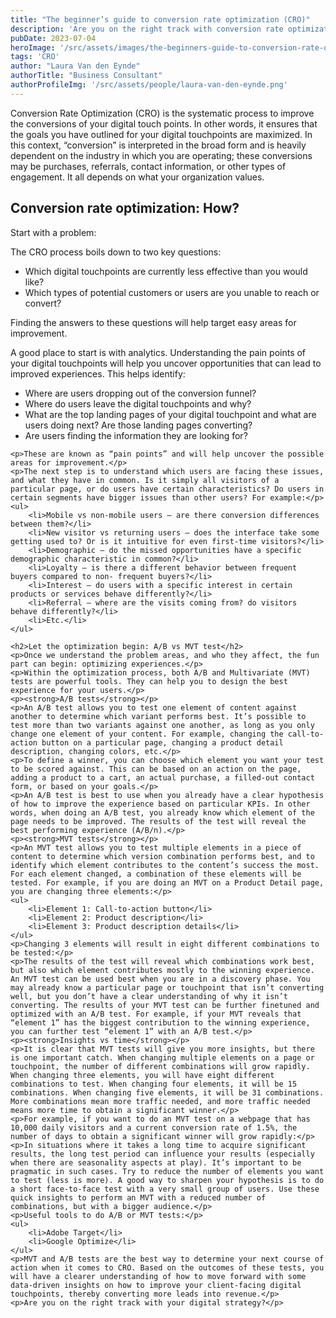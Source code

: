 ```yaml
---
title: "The beginner’s guide to conversion rate optimization (CRO)"
description: 'Are you on the right track with conversion rate optimization? This beginner''s guide covers the best practices when it comes to CRO.'
pubDate: 2023-07-04
heroImage: '/src/assets/images/the-beginners-guide-to-conversion-rate-optimization-cro.jpg'
tags: 'CRO'
author: "Laura Van den Eynde"
authorTitle: "Business Consultant"
authorProfileImg: '/src/assets/people/laura-van-den-eynde.png'
---
```


<LayoutSection backgroundColor="dark">
    <p>Conversion Rate Optimization (CRO) is the systematic process to improve the conversions of your digital touch points. In other words, it ensures that the goals you have outlined for your digital touchpoints are maximized. In this context, “conversion” is interpreted in the broad form and is heavily dependent on the industry in which you are operating; these conversions may be purchases, referrals, contact information, or other types of engagement. It all depends on what your organization values.</p>
</LayoutSection>

<LayoutSection>
    <ContentImage loading="lazy" class='mx-auto shadow-xl shadow-primary/20 rounded-xl overflow-hidden'
            src='/src/assets/images/the-beginners-guide-to-conversion-rate-optimization-cro.jpg' 
            width="800"
            height="600"
    />
    <h2>Conversion rate optimization: How?</h2>
    <p>Start with a problem:</p>
    <p>The CRO process boils down to two key questions:</p>
    <ul>
        <li>Which digital touchpoints are currently less effective than you would like?</li>
        <li>Which types of potential customers or users are you unable to reach or convert?</li>
    </ul>
    <p>Finding the answers to these questions will help target easy areas for improvement.</p>
    <p>A good place to start is with analytics. Understanding the pain points of your digital touchpoints will help you uncover opportunities that can lead to improved experiences. This helps identify:</p>
    <ul>
        <li>Where are users dropping out of the conversion funnel?</li>
        <li>Where do users leave the digital touchpoints and why?</li>
        <li>What are the top landing pages of your digital touchpoint and what are users doing next? Are those landing pages converting?</li>
        <li>Are users finding the information they are looking for?</li>
    </ul>

    <p>These are known as “pain points” and will help uncover the possible areas for improvement.</p>
    <p>The next step is to understand which users are facing these issues, and what they have in common. Is it simply all visitors of a particular page, or do users have certain characteristics? Do users in certain segments have bigger issues than other users? For example:</p>
    <ul>
        <li>Mobile vs non-mobile users – are there conversion differences between them?</li>
        <li>New visitor vs returning users – does the interface take some getting used to? Or is it intuitive for even first-time visitors?</li>
        <li>Demographic – do the missed opportunities have a specific demographic characteristic in common?</li>
        <li>Loyalty – is there a different behavior between frequent buyers compared to non- frequent buyers?</li>
        <li>Interest – do users with a specific interest in certain products or services behave differently?</li>
        <li>Referral – where are the visits coming from? do visitors behave differently?</li>
        <li>Etc.</li>
    </ul>

    <h2>Let the optimization begin: A/B vs MVT test</h2>
    <p>Once we understand the problem areas, and who they affect, the fun part can begin: optimizing experiences.</p>
    <p>Within the optimization process, both A/B and Multivariate (MVT) tests are powerful tools. They can help you to design the best experience for your users.</p>
    <p><strong>A/B tests</strong></p>
    <p>An A/B test allows you to test one element of content against another to determine which variant performs best. It’s possible to test more than two variants against one another, as long as you only change one element of your content. For example, changing the call-to-action button on a particular page, changing a product detail description, changing colors, etc.</p>
    <p>To define a winner, you can choose which element you want your test to be scored against. This can be based on an action on the page, adding a product to a cart, an actual purchase, a filled-out contact form, or based on your goals.</p>
    <p>An A/B test is best to use when you already have a clear hypothesis of how to improve the experience based on particular KPIs. In other words, when doing an A/B test, you already know which element of the page needs to be improved. The results of the test will reveal the best performing experience (A/B/n).</p>
    <p><strong>MVT tests</strong></p>
    <p>An MVT test allows you to test multiple elements in a piece of content to determine which version combination performs best, and to identify which element contributes to the content’s success the most. For each element changed, a combination of these elements will be tested. For example, if you are doing an MVT on a Product Detail page, you are changing three elements:</p>
    <ul>
        <li>Element 1: Call-to-action button</li>
        <li>Element 2: Product description</li>
        <li>Element 3: Product description details</li>
    </ul>
    <p>Changing 3 elements will result in eight different combinations to be tested:</p>
    <p>The results of the test will reveal which combinations work best, but also which element contributes mostly to the winning experience. An MVT test can be used best when you are in a discovery phase. You may already know a particular page or touchpoint that isn’t converting well, but you don’t have a clear understanding of why it isn’t converting. The results of your MVT test can be further finetuned and optimized with an A/B test. For example, if your MVT reveals that “element 1” has the biggest contribution to the winning experience, you can further test “element 1” with an A/B test.</p>
    <p><strong>Insights vs time</strong></p>
    <p>It is clear that MVT tests will give you more insights, but there is one important catch. When changing multiple elements on a page or touchpoint, the number of different combinations will grow rapidly. When changing three elements, you will have eight different combinations to test. When changing four elements, it will be 15 combinations. When changing five elements, it will be 31 combinations. More combinations mean more traffic needed, and more traffic needed means more time to obtain a significant winner.</p>
    <p>For example, if you want to do an MVT test on a webpage that has 10,000 daily visitors and a current conversion rate of 1.5%, the number of days to obtain a significant winner will grow rapidly:</p>
    <p>In situations where it takes a long time to acquire significant results, the long test period can influence your results (especially when there are seasonality aspects at play). It’s important to be pragmatic in such cases. Try to reduce the number of elements you want to test (less is more). A good way to sharpen your hypothesis is to do a short face-to-face test with a very small group of users. Use these quick insights to perform an MVT with a reduced number of combinations, but with a bigger audience.</p>
    <p>Useful tools to do A/B or MVT tests:</p>
    <ul>
        <li>Adobe Target</li>
        <li>Google Optimize</li>
    </ul>
    <p>MVT and A/B tests are the best way to determine your next course of action when it comes to CRO. Based on the outcomes of these tests, you will have a clearer understanding of how to move forward with some data-driven insights on how to improve your client-facing digital touchpoints, thereby converting more leads into revenue.</p>
    <p>Are you on the right track with your digital strategy?</p>
</LayoutSection>